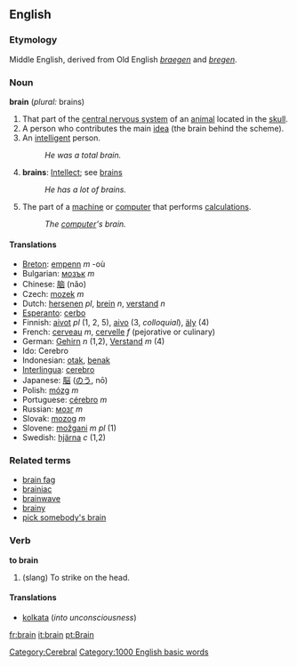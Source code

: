 ==English==
===Etymology===
Middle English, derived from Old English ''[[braegen]]'' and ''[[bregen]]''.
=== Noun ===
'''brain''' (''plural:'' brains)
#That part of the [[central nervous system]] of an [[animal]] located in the [[skull]].
#A person who contributes the main [[idea]] (the brain behind the scheme).
#An [[intelligent]] person.
#:''He was a total brain.''
#'''brains''': [[Intellect]]; see [[brains]]
#:''He has a lot of brains.''
#The part of a [[machine]] or [[computer]] that performs [[calculation]]s.
#:''The [[computer]]'s brain.''

==== Translations ====
*[[Breton]]: [[empenn]] ''m'' -où
*Bulgarian: [[мозък]] ''m''
*Chinese: [[脑]] (nǎo)
*Czech: [[mozek]] ''m''
*Dutch: [[hersenen]] ''pl'', [[brein]] ''n'', [[verstand]] ''n''
*[[Esperanto]]: [[cerbo]]
*Finnish: [[aivot]] ''pl'' (1, 2, 5), [[aivo]] (3, ''colloquial''), [[äly]] (4)
*French: [[cerveau]] ''m'', [[cervelle]] ''f'' (pejorative or culinary)
*German: [[Gehirn]] ''n'' (1,2), [[Verstand]] ''m'' (4)
*Ido: Cerebro
*Indonesian: [[otak]], [[benak]]
*[[Interlingua]]: [[cerebro]]
*Japanese: [[脳]] ([[のう]], nō)
*Polish: [[mózg]] ''m''
*Portuguese: [[cérebro]] ''m''
*Russian: [[мoзг]] ''m''
*Slovak: [[mozog]] ''m''
*Slovene: [[možgani]] ''m pl'' (1)
*Swedish: [[hjärna]] ''c'' (1,2)

===Related terms===
*[[brain fag]]
*[[brainiac]]
*[[brainwave]]
*[[brainy]]
*[[pick somebody's brain]]

=== Verb ===
'''to brain'''
# (slang) To strike on the head.

====Translations====
*[[kolkata]] (''into unconsciousness'')

[[Category:Cerebral]]

[[fr:brain]]
[[it:brain]]
[[pt:Brain]]
[[Category:1000 English basic words]]